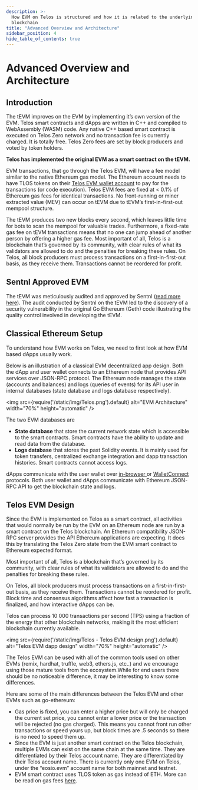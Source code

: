 ```yaml
---
description: >-
  How EVM on Telos is structured and how it is related to the underlying Telos
  blockchain
title: "Advanced Overview and Architecture"
sidebar_position: 4
hide_table_of_contents: true
---
```


# Advanced Overview and Architecture

## Introduction

The tEVM improves on the EVM by implementing it’s own version of the EVM. Telos smart contracts and dApps are written in C++ and compiled to WebAssembly (WASM) code. Any native C++ based smart contract is executed on Telos Zero network and no transaction fee is currently charged. It is totally free. Telos Zero fees are set by block producers and voted by token holders.

**Telos has implemented the original EVM as a smart contract on the tEVM.**

EVM transactions, that go through the Telos EVM, will have a fee model similar to the native Ethereum gas model. The Ethereum account needs to have TLOS tokens on their [Telos EVM wallet account](/evm/about/setup-a-wallet) to pay for the transactions (or code execution). Telos EVM fees are fixed at < 0.1% of Ethereum gas fees for identical transactions. No front-running or miner extracted value (MEV) can occur on tEVM due to tEVM’s first-in-first-out mempool structure.&#x20;

The tEVM produces two new blocks every second, which leaves little time for bots to scan the mempool for valuable trades. Furthermore, a fixed-rate gas fee on tEVM transactions means that no one can jump ahead of another person by offering a higher gas fee. Most important of all, Telos is a blockchain that’s governed by its community, with clear rules of what its validators are allowed to do and the penalties for breaking these rules. On Telos, all block producers must process transactions on a first-in-first-out basis, as they receive them. Transactions cannot be reordered for profit.

## Sentnl Approved EVM

The tEVM was meticulously audited and approved by Sentnl ([read more here](https://www.telos.net/news/telos-evm-approved-audit-certificate-received)). The audit conducted by Sentnl on the tEVM led to the discovery of a security vulnerability in the original Go Ethereum (Geth) code illustrating the quality control involved in developing the tEVM.

## Classical Ethereum Setup

To understand how EVM works on Telos, we need to first look at how EVM based dApps usually work.

Below is an illustration of a classical EVM decentralized app design. Both the dApp and user wallet connects to an Ethereum node that provides API services over JSON-RPC protocol. The Ethereum node manages the state (accounts and balances) and logs (queries of events) for its API user in internal databases (state database and logs database respectively).

<img
    src={require('/static/img/Telos.png').default}
    alt="EVM Architecture"
    width="70%"
    height="automatic"
/>

The two EVM databases are

* **State database** that store the current network state which is accessible to the smart contracts. Smart contracts have the ability to update and read data from the database.
* **Logs database** that stores the past Solidity events. It is mainly used for token transfers, centralized exchange integration and dapp transaction histories. Smart contracts cannot access logs.

dApps communicate with the user wallet over [in-browser ](https://docs.metamask.io/guide/ethereum-provider.html)or [WalletConnect](https://walletconnect.org) protocols. Both user wallet and dApps communicate with Ethereum JSON-RPC API to get the blockchain state and logs.

## Telos EVM Design

Since the EVM is implemented on Telos as a smart contract, all activities that would normally be run by the EVM on an Ethereum node are run by a smart contract on the Telos blockchain. An Ethereum compatibility JSON-RPC server provides the API Ethereum applications are expecting. It does this by translating the Telos Zero state from the EVM smart contract to Ethereum expected format.

Most important of all, Telos is a blockchain that’s governed by its community, with clear rules of what its validators are allowed to do and the penalties for breaking these rules.&#x20;

On Telos, all block producers must process transactions on a first-in-first-out basis, as they receive them. Transactions cannot be reordered for profit. Block time and consensus algorithms affect how fast a transaction is finalized, and how interactive dApps can be.&#x20;

Telos can process 10 000 transactions per second (TPS) using a fraction of the energy that other blockchain networks, making it the most efficient blockchain currently available.



<img
    src={require('/static/img/Telos - Telos EVM design.png').default}
    alt="Telos EVM dapp design"
    width="70%"
    height="automatic"
/>

The Telos EVM can be used with all of the common tools used on other EVMs (remix, hardhat, truffle, web3, ethers.js, etc..) and we encourage using those mature tools from the ecosystem.While for end users there should be no noticeable difference, it may be interesting to know some differences.&#x20;

Here are some of the main differences between the Telos EVM and other EVMs such as go-ethereum:&#x20;

* Gas price is fixed, you can enter a higher price but will only be charged the current set price, you cannot enter a lower price or the transaction will be rejected (no gas charged). This means you cannot front run other transactions or speed yours up, but block times are .5 seconds so there is no need to speed them up.&#x20;
* Since the EVM is just another smart contract on the Telos blockchain, multiple EVMs can exist on the same chain at the same time. They are differentiated by their Telos account name. They are differentiated by their Telos account name. There is currently only one EVM on Telos, under the “eosio.evm” account name for both mainnet and testnet. &#x20;
* EVM smart contract uses TLOS token as gas instead of ETH. More can be read on gas fees [here](/evm/about/gas-fees).

